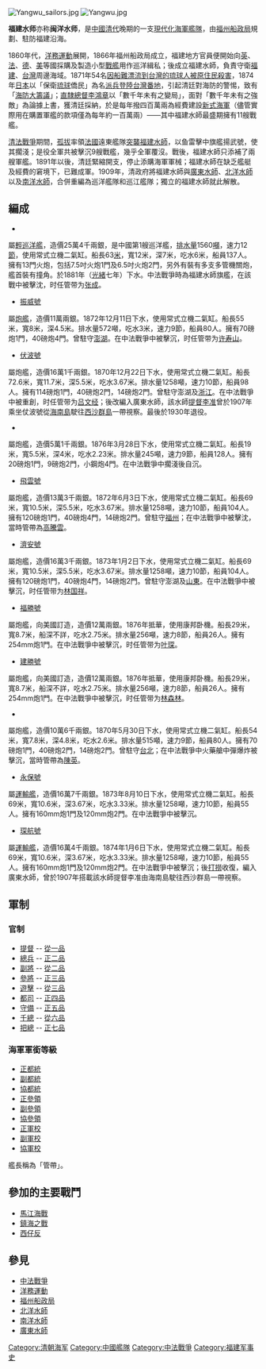 {{Multiple issues|
{{refimprove|time=2015-10-13T06:25:14+00:00}}
{{Disputed|time=2022-04-07T05:47:36+00:00}}
}}
[[File:Yangwu_sailors.jpg|thumb]]
[[File:Yangwu.jpg|thumb]]

'''福建水师'''亦称'''闽洋水师'''，是[[中國|中國]][[清朝|清代]]晚期的一支[[現代化|現代化]][[海軍|海軍]][[艦隊|艦隊]]，由[[福州船政局|福州船政局]]規劃、駐防福建沿海。

1860年代，[[洋務運動|洋務運動]]展開，1866年福州船政局成立，福建地方官員便開始向[[大不列颠及爱尔兰联合王国|英]]、[[法国|法]]、[[德国|德]]、[[美国|美]]等國採購及製造小型[[戰艦|戰艦]]用作巡洋緝私；後成立福建水師，負責守衛[[福建|福建]]、[[台灣|台灣]]周邊海域。1871年54名[[宮古島民台灣遇害事件|因船難漂流到台灣的琉球人被原住民殺害]]，1874年[[大日本帝國|日本]]以「保衛[[琉球國|琉球]]僑民」為名[[牡丹社事件|派兵登陸台灣番地]]，引起清廷對海防的警惕，致有「[[海防与塞防之争|海防大籌議]]」；[[直隸總督|直隸總督]][[李鴻章|李鴻章]]以「數千年未有之變局」，面對「數千年未有之強敵」為論據上書，獲清廷採納，於是每年撥四百萬兩為經費建設[[清朝新式海军|新式海軍]]（儘管實際用在購置軍艦的款項僅為每年約一百萬兩）——其中福建水師最盛期擁有11艘戰艦。

[[清法戰爭|清法戰爭]]期間，[[孤拔|孤拔]]率領[[法國|法國]]遠東艦隊[[馬江海戰|突襲福建水師]]，以鱼雷擊中旗艦揚武號，使其擱淺；是役全軍共被擊沉9艘戰艦，幾乎全軍覆沒。戰後，福建水師只添補了兩艘軍艦。1891年以後，清廷緊縮開支，停止添購海軍軍械；福建水師在缺乏艦艇及經費的窘境下，已難成軍。1909年，清政府將福建水師與[[廣東水師|廣東水師]]、[[北洋水師|北洋水師]]以及[[南洋水師|南洋水師]]，合併重編為巡洋艦隊和巡江艦隊；獨立的福建水師就此解散。

==編成==
*{{le|揚武號|Chinese corvette Yangwu}}
屬[[輕巡洋艦|輕巡洋艦]]，造價25萬4千兩銀，是中國第1艘巡洋艦，[[排水量|排水量]]1560[[噸位|噸]]，速力12[[節_(單位)|節]]，使用常式立機二氣缸。船長63[[米_(單位)|米]]，寬12米，深7米，吃水6米，船員137人。擁有13門火炮，包括7.5吋火炮1門及6.5吋火炮2門，另外有裝有多支多管機關炮，艦首裝有撞角。於1881年（[[光緒|光緒]]七年）下水。中法戰爭時為福建水師旗艦，在該戰中被擊沈，时任管带为[[张成|张成]]。
*[[振威號|振威號]]
屬[[炮艦|炮艦]]，造價11萬兩銀。1872年12月11日下水，使用常式立機二氣缸。船長55米，寬8米，深4.5米。排水量572噸，吃水3米，速力9節，船員80人。擁有70磅炮1門，40磅炮4門。曾駐守[[澎湖|澎湖]]。在中法戰爭中被擊沉，时任管带为[[许寿山|许寿山]]。
*[[伏波号运输船|伏波號]]
屬炮艦，造價16萬1千兩銀。1870年12月22日下水，使用常式立機二氣缸。船長72.6米，寬11.7米，深5.5米，吃水3.67米。排水量1258噸，速力10節，船員98人。擁有114磅炮1門，40磅炮2門，14磅炮2門。曾駐守澎湖及[[浙江|浙江]]。在中法戰爭中被重創，时任管带为[[吕文经|吕文经]]；後改編入廣東水師，該水師[[提督|提督]][[李准|李准]]曾於1907年乘坐仗波號從[[海南島|海南島]]駛往[[西沙群島|西沙群島]]一帶視察。最後於1930年退役。
*{{link-ja|藝新號砲艇|藝新 (砲艦)|藝新號}}
屬炮艦，造價5萬1千兩銀。1876年3月28日下水，使用常式立機二氣缸。船長19米，寬5.5米，深4米，吃水2.23米。排水量245噸，速力9節，船員128人。擁有20磅炮1門，9磅炮2門，小鋼炮4門。在中法戰爭中擱淺後自沉。
*[[飛雲號|飛雲號]]
屬炮艦，造價13萬3千兩銀。1872年6月3日下水，使用常式立機二氣缸。船長69米，寬10.5米，深5.5米，吃水3.67米。排水量1258噸，速力10節，船員104人。擁有120磅炮1門，40磅炮4門，14磅炮2門。曾駐守[[福州|福州]]；在中法戰爭中被擊沈，當時管帶為[[高騰雲|高騰雲]]。
*[[濟安號|濟安號]]
屬炮艦，造價16萬3千兩銀。1873年1月2日下水，使用常式立機二氣缸。船長69米，寬10.5米，深5.5米，吃水3.67米。排水量1258噸，速力10節，船員104人。擁有120磅炮1門，40磅炮4門，14磅炮2門。曾駐守澎湖及[[山東|山東]]。在中法戰爭中被擊沉，时任管带为[[林国祥|林国祥]]。
*[[福勝號|福勝號]]
屬炮艦，向美國訂造，造價12萬兩銀。1876年抵華，使用康邦卧機。船長29米，寬8.7米，船深不詳，吃水2.75米。排水量256噸，速力8節，船員26人。擁有254mm炮1門。在中法戰爭中被擊沉，时任管带为[[叶琛|叶琛]]。
*[[建勝號|建勝號]]
屬炮艦，向美國訂造，造價12萬兩銀。1876年抵華，使用康邦卧機。船長29米，寬8.7米，船深不詳，吃水2.75米。排水量256噸，速力8節，船員26人。擁有254mm炮1門。在中法戰爭中被擊沉，时任管带为[[林森林|林森林]]。
*{{le|福星號砲艇|Chinese gunboat Fuxing|福星號}}
屬炮艦，造價10萬6千兩銀。1870年5月30日下水，使用常式立機二氣缸。船長54米，寬7.8米，深4.8米，吃水2.6米。排水量515噸，速力9節，船員80人。擁有70磅炮1門，40磅炮2門，14磅炮2門。曾駐守[[台北|台北]]；在中法戰爭中火藥艙中彈爆炸被擊沉，當時管帶為[[陳英|陳英]]。
*[[永保號|永保號]]
屬[[運輸艦|運輸艦]]，造價16萬7千兩銀。1873年8月10日下水，使用常式立機二氣缸。船長69米，寬10.6米，深3.67米，吃水3.33米。排水量1258噸，速力10節，船員55人。擁有160mm炮1門及120mm炮2門。在中法戰爭中被擊沉。
*[[琛航號|琛航號]]
屬[[運輸艦|運輸艦]]，造價16萬4千兩銀。1874年1月6日下水，使用常式立機二氣缸。船長69米，寬10.6米，深3.67米，吃水3.33米。排水量1258噸，速力10節，船員55人。擁有160mm炮1門及120mm炮2門。在中法戰爭中被擊沉；後[[打撈|打撈]]收復，編入廣東水師，曾於1907年搭載該水師提督李准由海南島駛往西沙群島一帶視察。

==軍制==
===官制===
*[[提督|提督]] -- [[從一品|從一品]]
*[[總兵|總兵]] -- [[正二品|正二品]]
*[[副將|副將]] -- [[從二品|從二品]]
*[[參將|參將]] -- [[正三品|正三品]]
*[[遊擊|遊擊]] -- [[從三品|從三品]]
*[[都司|都司]] -- [[正四品|正四品]]
*[[守備|守備]] -- [[正五品|正五品]]
*[[千總|千總]] -- [[從六品|從六品]]
*[[把總|把總]] -- [[正七品|正七品]]

===海軍軍銜等級===
*[[正都統|正都統]]
*[[副都統|副都統]]
*[[協都統|協都統]]
*[[正參領|正參領]]
*[[副參領|副參領]]
*[[協參領|協參領]]
*[[正軍校|正軍校]]
*[[副軍校|副軍校]]
*[[協軍校|協軍校]]

艦長稱為「管帶」。

==參加的主要戰鬥==
*[[馬江海戰|馬江海戰]]
*[[镇海之战_(1885年)|鎮海之戰]]
*[[西仔反|西仔反]]

==參見==
*[[中法戰爭|中法戰爭]]
*[[洋務運動|洋務運動]]
*[[福州船政局|福州船政局]]
*[[北洋水師|北洋水師]]
*[[南洋水師|南洋水師]]
*[[廣東水師|廣東水師]]

{{中法戰爭}}

[[Category:清朝海军|Category:清朝海军]]
[[Category:中國艦隊|Category:中國艦隊]]
[[Category:中法戰爭|Category:中法戰爭]]
[[Category:福建军事史|Category:福建军事史]]